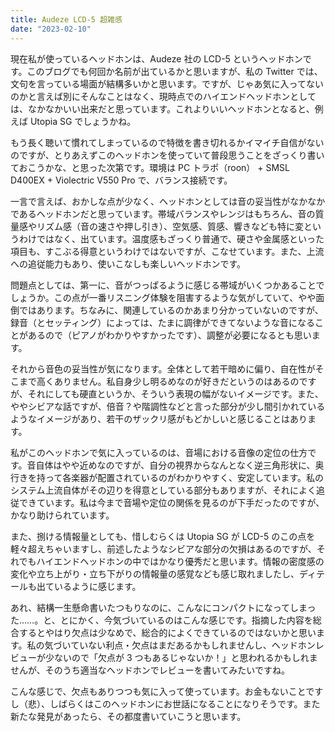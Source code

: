 ```yaml
---
title: Audeze LCD-5 超雑感
date: "2023-02-10"
---
```


現在私が使っているヘッドホンは、Audeze 社の LCD-5 というヘッドホンです。このブログでも何回か名前が出ているかと思いますが、私の Twitter では、文句を言っている場面が結構多いかと思います。ですが、じゃあ気に入ってないのかと言えば別にそんなことはなく、現時点でのハイエンドヘッドホンとしては、なかなかいい出来だと思っています。これよりいいヘッドホンとなると、例えば Utopia SG でしょうかね。

もう長く聴いて慣れてしまっているので特徴を書き切れるかイマイチ自信がないのですが、とりあえずこのヘッドホンを使っていて普段思うことをざっくり書いておこうかな、と思った次第です。環境は PC トラポ（roon） + SMSL D400EX + Violectric V550 Pro で、バランス接続です。

一言で言えば、おかしな点が少なく、ヘッドホンとしては音の妥当性がなかなかであるヘッドホンだと思っています。帯域バランスやレンジはもちろん、音の質量感やリズム感（音の速さや押し引き）、空気感、質感、響きなども特に変というわけではなく、出ています。温度感もざっくり普通で、硬さや金属感といった項目も、すこぶる得意というわけではないですが、こなせています。また、上流への追従能力もあり、使いこなしも楽しいヘッドホンです。

問題点としては、第一に、音がつっぱるように感じる帯域がいくつかあることでしょうか。この点が一番リスニング体験を阻害するような気がしていて、やや面倒ではあります。ちなみに、関連しているのかあまり分かっていないのですが、録音（とセッティング）によっては、たまに調律ができてないような音になることがあるので（ピアノがわかりやすかったです）、調整が必要になるとも思います。

それから音色の妥当性が気になります。全体として若干暗めに偏り、自在性がそこまで高くありません。私自身少し明るめなのが好きだというのはあるのですが、それにしても硬直というか、そういう表現の幅がないイメージです。また、ややシビアな話ですが、倍音？や階調性などと言った部分が少し間引かれているようなイメージがあり、若干のザックリ感がもどかしいと感じることはあります。

私がこのヘッドホンで気に入っているのは、音場における音像の定位の仕方です。音自体はやや近めなのですが、自分の視界からなんとなく逆三角形状に、奥行きを持って各楽器が配置されているのがわかりやすく、安定しています。私のシステム上流自体がその辺りを得意としている部分もありますが、それによく追従できています。私は今まで音場や定位の関係を見るのが下手だったのですが、かなり助けられています。

また、捌ける情報量としても、惜しむらくは Utopia SG が LCD-5 のこの点を軽々超えちゃいますし、前述したようなシビアな部分の欠損はあるのですが、それでもハイエンドヘッドホンの中ではかなり優秀だと思います。情報の密度感の変化や立ち上がり・立ち下がりの情報量の感覚なども感じ取れましたし、ディテールも出ているように感じます。

あれ、結構一生懸命書いたつもりなのに、こんなにコンパクトになってしまった……。と、とにかく、今気づいているのはこんな感じです。指摘した内容を総合するとやはり欠点は少なめで、総合的によくできているのではないかと思います。私の気づいていない利点・欠点はまだあるかもしれませんし、ヘッドホンレビューが少ないので「欠点が 3 つもあるじゃないか！」と思われるかもしれませんが、そのうち適当なヘッドホンでレビューを書いてみたいですね。

こんな感じで、欠点もありつつも気に入って使っています。お金もないことですし（悲）、しばらくはこのヘッドホンにお世話になることになりそうです。また新たな発見があったら、その都度書いていこうと思います。
